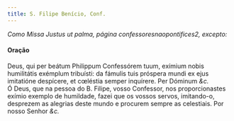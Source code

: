 ```yaml
---
title: S. Filipe Benício, Conf.
---
```



<em>Como Missa Justus ut palma, página confessoresnaopontifices2, excepto:</em>

<h4 class="text-center">Oração</h4>
<div class="container-fluid">
<div class="row">
<div class="col-6 dropcaps text-justify">
Deus, qui per beátum Philippum Confessórem tuum, exímium nobis humilitátis exémplum tribuísti: da fámulis tuis próspera mundi ex ejus imitatióne despícere, et cœléstia semper inquírere. Per Dóminum <em>&c.</em>
</div>
<div class="col-6 dropcaps text-justify">
Ó Deus, que na pessoa do B. Filipe, vosso Confessor, nos proporcionastes exímio exemplo de humildade, fazei que os vossos servos, imitando-o, desprezem as alegrias deste mundo e procurem sempre as celestiais. Por nosso Senhor <em>&c.</em>
</div>
</div>
</div>